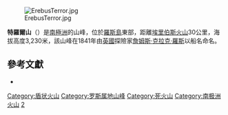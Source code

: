 [[Image:ErebusTerror.jpg|right]]

'''特羅爾山'''（{{lang-en|Mount Terror}}）是[[南極洲|南極洲]]的山峰，位於[[羅斯島|羅斯島]]東部，距離[[埃里伯斯火山|埃里伯斯火山]]30公里，海拔高度3,230米，該山峰在1841年由[[英國|英國]]探險家[[詹姆斯·克拉克·羅斯|詹姆斯·克拉克·羅斯]]以船名命名。

== 參考文獻 ==
* {{cite book | last = LeMasurier | first = W. E. | coauthors = Thomson, J. W. (eds.) | title = Volcanoes of the Antarctic Plate and Southern Oceans | publisher = [[American_Geophysical_Union|American Geophysical Union]] | year = 1990 | pages = 512 pp | isbn = 0-87590-172-7 }}

{{Antarctica-geo-stub}}

[[Category:盾状火山|Category:盾状火山]]
[[Category:罗斯属地山峰|Category:罗斯属地山峰]]
[[Category:死火山|Category:死火山]]
[[Category:南极洲火山|Category:南极洲火山]]
[[Category:海拔3000公尺至3999公尺的南極洲山峰|2]]